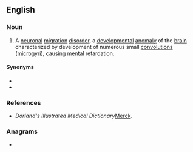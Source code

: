 ==English==

===Noun===
{{en-noun|-}}

# {{lb|en|pathology}} A [[neuronal]] [[migration]] [[disorder]], a [[developmental]] [[anomaly]] of the [[brain]] characterized by development of numerous small [[convolutions]] ([[microgyri]]), causing mental retardation.

====Synonyms====
* {{l|en|polygyria}}
* {{l|en|microgyria}}

===References===
* ''Dorland's Illustrated Medical Dictionary''[http://www.mercksource.com/pp/us/cns/cns_hl_dorlands.jspzQzpgzEzzSzppdocszSzuszSzcommonzSzdorlandszSzdorlandzSzdmd_p_28zPzhtm#12657040 Merck].

===Anagrams===
* {{anagrams|en|a=acgiilmooprryy|polymicrogyria}}